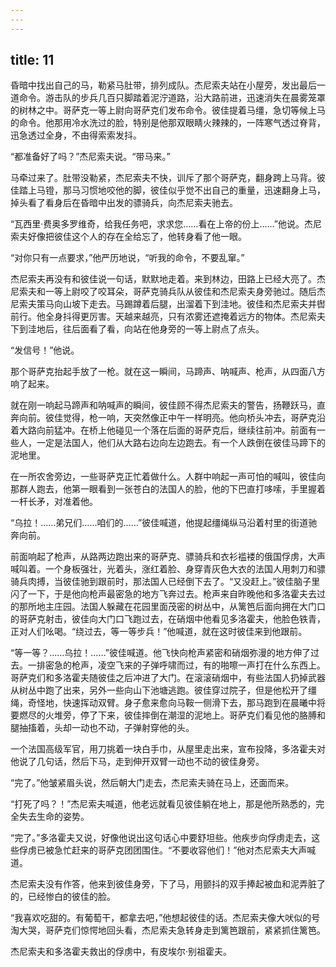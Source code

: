 ```yaml
---
---
---
```

title: 11
---





昏暗中找出自己的马，勒紧马肚带，排列成队。杰尼索夫站在小屋旁，发出最后一道命令。游击队的步兵几百只脚踏着泥泞道路，沿大路前进，迅速消失在晨雾笼罩的树林之中。哥萨克一等上尉向哥萨克们发布命令。彼佳提着马缰，急切等候上马的命令。他那用冷水洗过的脸，特别是他那双眼睛火辣辣的，一阵寒气透过脊背，迅急透过全身，不由得索索发抖。

“都准备好了吗？”杰尼索夫说。“带马来。”

马牵过来了。肚带没勒紧，杰尼索夫不快，训斥了那个哥萨克，翻身跨上马背。彼佳踏上马镫，那马习惯地咬他的脚，彼佳似乎觉不出自己的重量，迅速翻身上马，掉头看了看身后在昏暗中出发的骠骑兵，向杰尼索夫驰去。

“瓦西里·费奥多罗维奇，给我任务吧，求求您……看在上帝的份上……”他说。杰尼索夫好像把彼佳这个人的存在全给忘了，他转身看了他一眼。

“对你只有一点要求，”他严历地说，“听我的命令，不要乱窜。”

杰尼索夫再没有和彼佳说一句话，默默地走着。来到林边，田路上已经大亮了。杰尼索夫和一等上尉咬了咬耳朵，哥萨克骑兵队从彼佳和杰尼索夫身旁驰过。随后杰尼索夫策马向山坡下走去。马踢蹲着后腿，出溜着下到洼地。彼佳和杰尼索夫并辔前行。他全身抖得更厉害。天越来越亮，只有浓雾还遮掩着远方的物体。杰尼索夫下到洼地后，往后面看了看，向站在他身旁的一等上尉点了点头。

“发信号！”他说。

那个哥萨克抬起手放了一枪。就在这一瞬间，马蹄声、呐喊声、枪声，从四面八方响了起来。

就在刚一响起马蹄声和呐喊声的瞬间，彼佳顾不得杰尼索夫的警告，扬鞭跃马，直奔向前。彼佳觉得，枪一响，天突然像正中午一样明亮。他向桥头冲去，哥萨克沿着大路向前猛冲。在桥上他碰见一个落在后面的哥萨克后，继续往前冲。前面有一些人，一定是法国人，他们从大路右边向左边跑去。有一个人跌倒在彼佳马蹄下的泥地里。

在一所农舍旁边，一些哥萨克正忙着做什么。人群中响起一声可怕的喊叫，彼佳向那群人跑去，他第一眼看到一张苍白的法国人的脸，他的下巴直打哆嗦，手里握着一杆长矛，对准着他。

“乌拉！……弟兄们……咱们的……”彼佳喊道，他提起缰绳纵马沿着村里的街道驰奔向前。

前面响起了枪声，从路两边跑出来的哥萨克、骠骑兵和衣衫褴褛的俄国俘虏，大声喊叫着。一个身板强壮，光着头，涨红着脸、身穿青灰色大衣的法国人用刺刀和骠骑兵肉搏，当彼佳驰到跟前时，那法国人已经倒下去了。“又没赶上。”彼佳脑子里闪了一下，于是他向枪声最密急的地方飞奔过去。枪声来自昨晚他和多洛霍夫去过的那所地主庄园。法国人躲藏在花园里面茂密的树丛中，从篱笆后面向拥在大门口的哥萨克射击，彼佳向大门口飞跑过去，在硝烟中他看见多洛霍夫，他脸色铁青，正对人们吆喝。“绕过去，等一等步兵！”他喊道，就在这时彼佳来到他跟前。

“等一等？……乌拉！……”彼佳喊道。他飞快向枪声紧密和硝烟弥漫的地方伸了过去。一排密急的枪声，凌空飞来的子弹呼啸而过，有的啪嚓一声打在什么东西上。哥萨克们和多洛霍夫随彼佳之后冲进了大门。在滚滚硝烟中，有些法国人扔掉武器从树丛中跑了出来，另外一些向山下池塘逃跑。彼佳穿过院子，但是他松开了缰绳，奇怪地，快速挥动双臂。身子愈来愈向马鞍一侧滑下去，那马跑到在晨曦中将要燃尽的火堆旁，停了下来，彼佳摔倒在潮湿的泥地上。哥萨克们看见他的胳膊和腿抽搐着，头却一动也不动，子弹射穿他的头。

一个法国高级军官，用刀挑着一块白手巾，从屋里走出来，宣布投降，多洛霍夫对他说了几句话，然后下马，走到伸开双臂一动也不动的彼佳身旁。

“完了。”他皱紧眉头说，然后朝大门走去，杰尼索夫骑在马上，还面而来。

“打死了吗？！”杰尼索夫喊道，他老远就看见彼佳躺在地上，那是他所熟悉的，完全失去生命的姿势。

“完了。”多洛霍夫又说，好像他说出这句话心中要舒坦些。他疾步向俘虏走去，这些俘虏已被急忙赶来的哥萨克团团围住。“不要收容他们！”他对杰尼索夫大声喊道。

杰尼索夫没有作答，他来到彼佳身旁，下了马，用颤抖的双手捧起被血和泥弄脏了的，已经惨白的彼佳的脸。

“我喜欢吃甜的。有葡萄干，都拿去吧，”他想起彼佳的话。杰尼索夫像大吠似的号淘大哭，哥萨克们惊愕地回头看，杰尼索夫急转身走到篱笆跟前，紧紧抓住篱笆。

杰尼索夫和多洛霍夫救出的俘虏中，有皮埃尔·别祖霍夫。